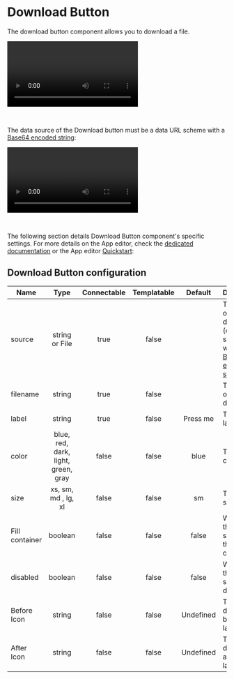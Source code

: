 
# Download Button

The download button component allows you to download a file.

<video
	className="border-2 rounded-lg object-cover w-full h-full dark:border-gray-800"
	autoPlay
	controls
	src="/videos/download_button.mp4"
	alt="Download Button"
/>

<br />

The data source of the Download button must be a data URL scheme with a [Base64 encoded string](../../core_concepts/18_files_binary_data/index.mdx):

<video
	className="border-2 rounded-lg object-cover w-full h-full dark:border-gray-800"
	autoPlay
	controls
	src="/videos/download_base64.mp4"
	alt="Download Button Base64"
/>

<br />

The following section details Download Button component's specific settings. For more details on the App editor, check the [dedicated documentation](../0_app_editor/index.mdx) or the App editor [Quickstart](../../getting_started/7_apps_quickstart/index.mdx):

<div className="grid grid-cols-2 gap-6 mb-4">
	<DocCard
		color="orange"
		title="App editor Documentation"
		description="The app editor is a low-code builder to create custom User Interfaces with a mix of drag-and-drop and code."
		href="/docs/apps/app_editor"
	/>
	<DocCard
		color="orange"
		title="Apps quickstart"
		description="Learn how to build your first app in a matter of minutes."
		href="/docs/getting_started/apps_quickstart"
	/>
	<DocCard
		color="orange"
		title="Download files in apps"
		description="Learn how to have users download files in your apps."
		href="/docs/apps/download_files"
	/>
</div>

## Download Button configuration

| Name           |                Type                 | Connectable | Templatable |  Default  | Description                                                                                                                              |
| -------------- | :---------------------------------: | :---------: | :---------: | :-------: | ---------------------------------------------------------------------------------------------------------------------------------------- |
| source         |           string or File            |    true     |    false    |           | The source of the file to download (data URL scheme with a [Base64 encoded string](../../core_concepts/18_files_binary_data/index.mdx)). |
| filename       |               string                |    true     |    false    |           | The name of the file to download.                                                                                                        |
| label          |               string                |    true     |    false    | Press me  | The button label.                                                                                                                        |
| color          | blue, red, dark, light, green, gray |    false    |    false    |   blue    | The button color.                                                                                                                        |
| size           |         xs, sm, md , lg, xl         |    false    |    false    |    sm     | The button size.                                                                                                                         |
| Fill container |               boolean               |    false    |    false    |   false   | Whether the button should fill the container.                                                                                            |
| disabled       |               boolean               |    false    |    false    |   false   | Whether the button should be disabled.                                                                                                   |
| Before Icon    |               string                |    false    |    false    | Undefined | The icon to display before the label.                                                                                                    |
| After Icon     |               string                |    false    |    false    | Undefined | The icon to display after the label.                                                                                                     |
